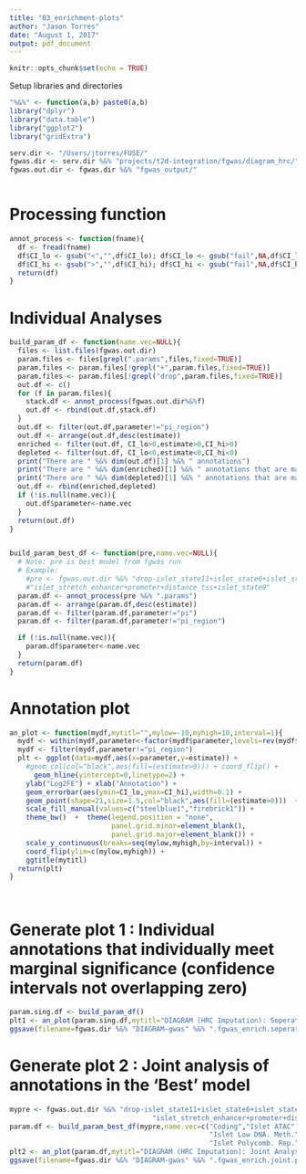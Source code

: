 ```yaml
---
title: "03_enrichment-plots"
author: "Jason Torres"
date: "August 1, 2017"
output: pdf_document
---
```


```r
knitr::opts_chunk$set(echo = TRUE)
```

Setup libraries and directories 

```r
"%&%" <- function(a,b) paste0(a,b) 
library("dplyr")
library("data.table")
library("ggplot2")
library("gridExtra")

serv.dir <- "/Users/jtorres/FUSE/"
fgwas.dir <- serv.dir %&% "projects/t2d-integration/fgwas/diagram_hrc/"
fgwas.out.dir <- fgwas.dir %&% "fgwas_output/"



```

# Processing function 

```r

annot_process <- function(fname){
  df <- fread(fname)
  df$CI_lo <- gsub("<","",df$CI_lo); df$CI_lo <- gsub("fail",NA,df$CI_lo); df$CI_lo <- as.numeric(df$CI_lo)
  df$CI_hi <- gsub(">","",df$CI_hi); df$CI_hi <- gsub("fail",NA,df$CI_hi); df$CI_hi <- as.numeric(df$CI_hi)
  return(df)
}

```

# Individual Analyses 

```r


build_param_df <- function(name.vec=NULL){
  files <- list.files(fgwas.out.dir)
  param.files <- files[grepl(".params",files,fixed=TRUE)]
  param.files <- param.files[!grepl("+",param.files,fixed=TRUE)]
  param.files <- param.files[!grepl("drop",param.files,fixed=TRUE)]  
  out.df <- c()
  for (f in param.files){
    stack.df <- annot_process(fgwas.out.dir%&%f)
    out.df <- rbind(out.df,stack.df)
  }
  out.df <- filter(out.df,parameter!="pi_region")
  out.df <- arrange(out.df,desc(estimate))
  enriched <- filter(out.df, CI_lo>0,estimate>0,CI_hi>0)
  depleted <- filter(out.df, CI_lo<0,estimate<0,CI_hi<0)
  print("There are " %&% dim(out.df)[1] %&% " annotations")
  print("There are " %&% dim(enriched)[1] %&% " annotations that are marginally ENRICHED")
  print("There are " %&% dim(depleted)[1] %&% " annotations that are marginally DEPLETED")
  out.df <- rbind(enriched,depleted)
  if (!is.null(name.vec)){
    out.df$parameter<-name.vec
  }
  return(out.df)
}


build_param_best_df <- function(pre,name.vec=NULL){
  # Note: pre is best model from fgwas run 
  # Example: 
    #pre <- fgwas.out.dir %&% "drop-islet_state11+islet_state6+islet_state12+utr_5+" %&%
    #"islet_stretch_enhancer+promoter+distance_tss+islet_state9"
  param.df <- annot_process(pre %&% ".params")
  param.df <- arrange(param.df,desc(estimate))
  param.df <- filter(param.df,parameter!="pi")
  param.df <- filter(param.df,parameter!="pi_region")

  if (!is.null(name.vec)){
    param.df$parameter<-name.vec
  }
  return(param.df)
}

```


# Annotation plot 

```r


an_plot <- function(mydf,mytitl="",mylow=-10,myhigh=10,interval=1){
  mydf <- within(mydf,parameter<-factor(mydf$parameter,levels=rev(mydf$parameter)))
  mydf <- filter(mydf,parameter!="pi_region")
  plt <- ggplot(data=mydf,aes(x=parameter,y=estimate)) + 
    #geom_col(col="black",aes(fill=(estimate>0))) + coord_flip() + 
      geom_hline(yintercept=0,linetype=2) +
    ylab("Log2FE") + xlab("Annotation") + 
    geom_errorbar(aes(ymin=CI_lo,ymax=CI_hi),width=0.1) + 
    geom_point(shape=21,size=1.5,col="black",aes(fill=(estimate>0)))  +
    scale_fill_manual(values=c("steelblue1","firebrick1")) + 
    theme_bw()  +  theme(legend.position = "none",
                         panel.grid.minor=element_blank(),
                         panel.grid.major=element_blank()) + 
    scale_y_continuous(breaks=seq(mylow,myhigh,by=interval)) + 
    coord_flip(ylim=c(mylow,myhigh)) + 
    ggtitle(mytitl)
  return(plt)
}




```

# Generate plot 1 : Individual annotations that individually meet marginal significance (confidence intervals not overlapping zero) 

```r

param.sing.df <- build_param_df()
plt1 <- an_plot(param.sing.df,mytitl="DIAGRAM (HRC Imputation): Seperate Analysis",mylow=-5,myhigh=5,interval=1)
ggsave(filename=fgwas.dir %&% "DIAGRAM-gwas" %&% ".fgwas_enrich.seperate.png",plot=plt1,width=6,height=6)

```

# Generate plot 2 : Joint analysis of annotations in the 'Best' model 

```r
mypre <- fgwas.out.dir %&% "drop-islet_state11+islet_state6+islet_state12+utr_5+" %&%
                                   "islet_stretch_enhancer+promoter+distance_tss+islet_state9"
param.df <- build_param_best_df(mypre,name.vec=c("Coding","Islet ATAC", "Islet Strong Enhancer",
                                                 "Islet Low DNA. Meth.","Islet Heterochrom.",
                                                 "Islet Polycomb. Rep."))
plt2 <- an_plot(param.df,mytitl="DIAGRAM (HRC Imputation): Joint Analysis",mylow=-5,myhigh=5,interval=1)
ggsave(filename=fgwas.dir %&% "DIAGRAM-gwas" %&% ".fgwas_enrich.joint.png",plot=plt2,width=6,height=6)

```


